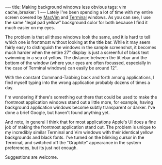 ---
title: Making background windows less obvious
tags: vim
cache_breaker: 1
---
Lately I've been spending a lot of time with my entire screen covered by [[MacVim]] and [[Terminal]] windows. As you can see, I use the same "legal pad yellow" background color for both because I find it much easier on my eyes.

{{all-windows-look-the-same.png}}

The problem is that all these windows look the same, and it is hard to tell which one is frontmost without looking at the title bar. While it may seem fairly easy to distinguish the windows in the sample screenshot, it becomes much harder when the entire 27" display is just a screenful of black text swimming in a sea of yellow. The distance between the titlebar and the bottom of the window (where your eyes are often focussed, especially in the case of Terminal windows) can easily be around 12".

With the constant Command-Tabbing back and forth among applications, I find myself typing into the wrong application probably dozens of times a day.

I'm wondering if there's something out there that could be used to make the frontmost application windows stand out a little more, for example, having background application windows become subtly transparent or darker. I've done a brief Google, but haven't found anything yet.

And note, in general I think that for most applications Apple's UI does a fine job of making the frontmost application stand out. The problem is unique to my incredibly similar Terminal and Vim windows with their identical yellow backgrounds and black fonts. I've turned on the blinking cursor in the Terminal, and switched off the "Graphite" appearance in the system preferences, but its just not enough.

Suggestions are welcome.
